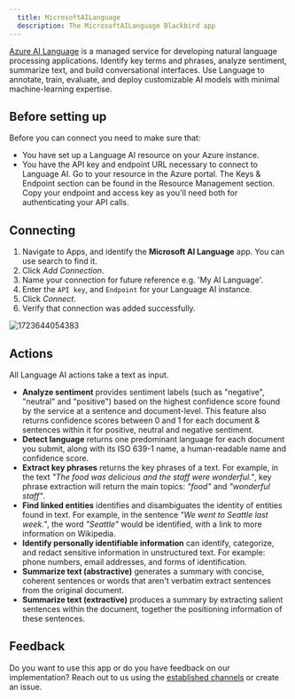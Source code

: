 ```yaml
---
  title: MicrosoftAILanguage
  description: The MicrosoftAILanguage Blackbird app
---
```


<LinkCard title="View on Github" target="_blank" href="https://github.com/bb-io/MicrosoftAILanguage" icon="github" />

[Azure AI Language](https://azure.microsoft.com/en-us/products/ai-services/ai-language) is a managed service for developing natural language processing applications. Identify key terms and phrases, analyze sentiment, summarize text, and build conversational interfaces. Use Language to annotate, train, evaluate, and deploy customizable AI models with minimal machine-learning expertise.

## Before setting up

Before you can connect you need to make sure that:

- You have set up a Language AI resource on your Azure instance.
- You have the API key and endpoint URL necessary to connect to Language AI. Go to your resource in the Azure portal. The Keys & Endpoint section can be found in the Resource Management section. Copy your endpoint and access key as you'll need both for authenticating your API calls.

## Connecting

1. Navigate to Apps, and identify the **Microsoft AI Language** app. You can use search to find it.
2. Click _Add Connection_.
3. Name your connection for future reference e.g. 'My AI Language'.
4. Enter the `API key`, and `Endpoint` for your Language AI instance.
5. Click _Connect_.
6. Verify that connection was added successfully.

![1723644054383](https://raw.githubusercontent.com/bb-io/MicrosoftAILanguage/main/image/README/1723644054383.png)

## Actions

All Language AI actions take a text as input.

- **Analyze sentiment** provides sentiment labels (such as "negative", "neutral" and "positive") based on the highest confidence score found by the service at a sentence and document-level. This feature also returns confidence scores between 0 and 1 for each document & sentences within it for positive, neutral and negative sentiment.
- **Detect language** returns one predominant language for each document you submit, along with its ISO 639-1 name, a human-readable name and confidence score.
- **Extract key phrases** returns the key phrases of a text. For example, in the text _"The food was delicious and the staff were wonderful."_, key phrase extraction will return the main topics: _"food"_ and _"wonderful staff"_.
- **Find linked entities**  identifies and disambiguates the identity of entities found in text. For example, in the sentence _"We went to Seattle last week."_, the word _"Seattle"_ would be identified, with a link to more information on Wikipedia.
- **Identify personally identifiable information** can identify, categorize, and redact sensitive information in unstructured text. For example: phone numbers, email addresses, and forms of identification.
- **Summarize text (abstractive)** generates a summary with concise, coherent sentences or words that aren't verbatim extract sentences from the original document.
- **Summarize text (extractive)** produces a summary by extracting salient sentences within the document, together the positioning information of these sentences.

## Feedback

Do you want to use this app or do you have feedback on our implementation? Reach out to us using the [established channels](https://www.blackbird.io/) or create an issue.

